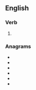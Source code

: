 {{also|Tasered}}

==English==

===Verb===
{{head|en|verb form}}

# {{en-past of|taser}}

===Anagrams===
* {{l|en|dearest}}
* {{l|en|derates}}
* {{l|en|estrade}}
* {{l|en|readest}}
* {{l|en|redates}}
* {{l|en|sedater}}